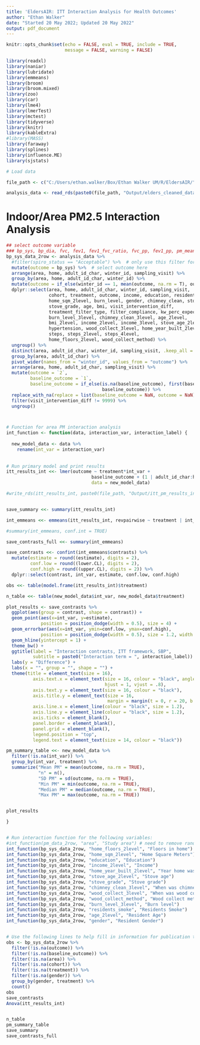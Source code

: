 ```yaml
---
title: 'EldersAIR: ITT Interaction Analysis for Health Outcomes'
author: "Ethan Walker"
date: "Started 20 May 2022; Updated 20 May 2022"
output: pdf_document
---
```


```r
knitr::opts_chunk$set(echo = FALSE, eval = TRUE, include = TRUE,
                      message = FALSE, warning = FALSE)
```

```r
library(readxl)
library(naniar)
library(lubridate)
library(emmeans)
library(broom)
library(broom.mixed)
library(zoo)
library(car)
library(lme4)
library(lmerTest)
library(mctest)
library(tidyverse)
library(knitr)
library(kableExtra)
#library(MASS)
library(faraway)
library(splines)
library(influence.ME)
library(sjstats)
```

```r
# Load data

file_path <- c("C:/Users/ethan.walker/Box/Ethan Walker UM/R/EldersAIR/")

analysis_data <- read_rds(paste0(file_path, "Output/elders_cleaned_dataset_by_visit.rds")) 
```

# Indoor/Area PM2.5 Interaction Analysis
```r
## select outcome variable
### bp_sys, bp_dia, fvc, fev1, fev1_fvc_ratio, fvc_pp, fev1_pp, pm_mean_visit
bp_sys_data_2row <- analysis_data %>% 
  #filter(spiro_status == "Acceptable") %>%  # only use this filter for spiro outcomes
  mutate(outcome = bp_sys) %>%  # select outcome here
  arrange(area, home, adult_id_char, winter_id, sampling_visit) %>% 
  group_by(area, home, adult_id_char, winter_id) %>% 
  mutate(outcome = if_else(winter_id == 1, mean(outcome, na.rm = T), outcome)) %>% 
  dplyr::select(area, home, adult_id_char, winter_id, sampling_visit, 
                cohort, treatment, outcome, income, education, residents_smoke, 
                home_sqm_2level, burn_level, gender, chimney_clean, stove_age, 
                stove_grade, age, bmi, visit_intervention_diff, 
                treatment_filter_type, filter_compliance, kw_perc_expected,
                burn_level_3level, chimney_clean_3level, age_2level,
                bmi_2level, income_2level, income_3level, stove_age_2level,
                hypertension, wood_collect_3level, home_year_built_2level,
                steps, steps_2level, steps_4level,
                home_floors_2level, wood_collect_method) %>% 
  ungroup() %>% 
  distinct(area, adult_id_char, winter_id, sampling_visit, .keep_all = T) %>% 
  group_by(area, adult_id_char) %>% 
  pivot_wider(names_from = "winter_id", values_from = "outcome") %>% 
  arrange(area, home, adult_id_char, sampling_visit) %>% 
  mutate(outcome = `2`,
         baseline_outcome = `1`,
         baseline_outcome = if_else(is.na(baseline_outcome), first(baseline_outcome),
                                    baseline_outcome)) %>% 
  replace_with_na(replace = list(baseline_outcome = NaN, outcome = NaN)) %>% 
  filter(visit_intervention_diff != 9999) %>% 
  ungroup()



# Function for area PM interaction analysis
int_function <- function(data, interaction_var, interaction_label) {
  
  new_model_data <- data %>% 
    rename(int_var = interaction_var)
  
  
# Run primary model and print results
itt_results_int <<- lmer(outcome ~ treatment*int_var + 
                                baseline_outcome + (1 | adult_id_char:home:cohort:area), 
                                data = new_model_data)

#write_rds(itt_results_int, paste0(file_path, "Output/itt_pm_results_int_age.rds"))


save_summary <<- summary(itt_results_int)

int_emmeans <<- emmeans(itt_results_int, revpairwise ~ treatment | int_var)

#summary(int_emmeans, conf.int = TRUE)

save_contrasts_full <<- summary(int_emmeans)

save_contrasts <<- confint(int_emmeans$contrasts) %>% 
  mutate(estimate = round((estimate), digits = 2),
         conf.low = round((lower.CL), digits = 2),
         conf.high = round((upper.CL), digits = 2)) %>% 
  dplyr::select(contrast, int_var, estimate, conf.low, conf.high)

obs <<- table(model.frame(itt_results_int)$treatment)

n_table <<- table(new_model_data$int_var, new_model_data$treatment)

plot_results <- save_contrasts %>% 
  ggplot(aes(group = contrast, shape = contrast)) +
  geom_point(aes(x=int_var, y=estimate), 
             position = position_dodge(width = 0.5), size = 4) +
  geom_errorbar(aes(x=int_var, ymin=conf.low, ymax=conf.high), 
             position = position_dodge(width = 0.5), size = 1.2, width = 0.5) +
  geom_hline(yintercept = 1) +
  theme_bw() +  
  ggtitle(label = "Interaction contrasts, ITT framework, SBP",
          subtitle = paste0("Interaction term = ", interaction_label)) +
  labs(y = "Difference") +
  labs(x = "", group = "", shape = "") +
  theme(title = element_text(size = 16), 
          axis.text.x = element_text(size = 16, colour = "black", angle = 45,
                                     hjust = 1, vjust = .8),
          axis.text.y = element_text(size = 16, colour = "black"),
          axis.title.y = element_text(size = 16,
                                      margin = margin(t = 0, r = 20, b = 0, l = 0)),
          axis.line.x = element_line(colour = "black", size = 1.2), 
          axis.line.y = element_line(colour = "black", size = 1.2), 
          axis.ticks = element_blank(), 
          panel.border = element_blank(), 
          panel.grid = element_blank(),
          legend.position = "top",
          legend.text = element_text(size = 14, colour = "black")) 

pm_summary_table <<- new_model_data %>% 
  filter(!is.na(int_var)) %>% 
  group_by(int_var, treatment) %>% 
  summarize("Mean PM" = mean(outcome, na.rm = TRUE),
            "n" = n(),
            "SD PM" = sd(outcome, na.rm = TRUE),
            "Min PM" = min(outcome, na.rm = TRUE),
            "Median PM" = median(outcome, na.rm = TRUE),
            "Max PM" = max(outcome, na.rm = TRUE))


plot_results 

}


# Run interaction function for the following variables:
#int_function(pm_data_2row, "area", "Study area") # need to remove random effect in model
int_function(bp_sys_data_2row, "home_floors_2level", "Floors in home")
int_function(bp_sys_data_2row, "home_sqm_2level", "Home Square Meters")
int_function(bp_sys_data_2row, "education", "Education")
int_function(bp_sys_data_2row, "income_2level", "Income")
int_function(bp_sys_data_2row, "home_year_built_2level", "Year home was built")
int_function(bp_sys_data_2row, "stove_age_2level", "Stove age")
int_function(bp_sys_data_2row, "stove_grade", "Stove grade")
int_function(bp_sys_data_2row, "chimney_clean_3level", "When was chimney cleaned")
int_function(bp_sys_data_2row, "wood_collect_3level", "When was wood collected")
int_function(bp_sys_data_2row, "wood_collect_method", "Wood collect method")
int_function(bp_sys_data_2row, "burn_level_3level", "Burn level")
int_function(bp_sys_data_2row, "residents_smoke", "Residents Smoke")
int_function(bp_sys_data_2row, "age_2level", "Resident Age")
int_function(bp_sys_data_2row, "gender", "Resident Gender")


# Use the following lines to help fill in information for publication tables:
obs <- bp_sys_data_2row %>% 
  filter(!is.na(outcome)) %>% 
  filter(!is.na(baseline_outcome)) %>%
  filter(!is.na(area)) %>% 
  filter(!is.na(cohort)) %>% 
  filter(!is.na(treatment)) %>% 
  filter(!is.na(gender)) %>%
  group_by(gender, treatment) %>% 
  count()
obs
save_contrasts
Anova(itt_results_int)


n_table
pm_summary_table
save_summary
save_contrasts_full
```
